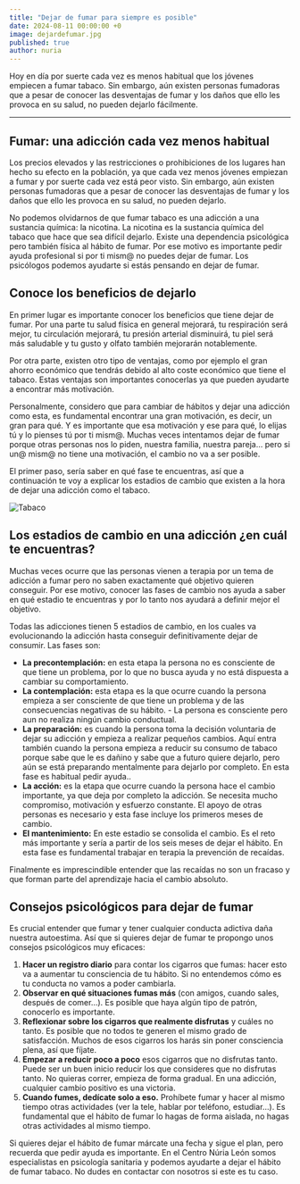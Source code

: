 ```yaml
---
title: "Dejar de fumar para siempre es posible"
date: 2024-08-11 00:00:00 +0
image: dejardefumar.jpg
published: true
author: nuria
---
```


Hoy en día por suerte cada vez es menos habitual que los jóvenes empiecen a fumar tabaco. Sin embargo, aún existen personas fumadoras que a pesar de conocer las desventajas de fumar y los daños que ello les provoca en su salud, no pueden dejarlo fácilmente.

---

## Fumar: una adicción cada vez menos habitual

Los precios elevados y las restricciones o prohibiciones de los lugares han hecho su efecto en la población, ya que cada vez menos jóvenes empiezan a fumar y por suerte cada vez está peor visto. Sin embargo, aún existen personas fumadoras que a pesar de conocer las desventajas de fumar y los daños que ello les provoca en su salud, no pueden dejarlo.

No podemos olvidarnos de que fumar tabaco es una adicción a una sustancia química: la nicotina. La nicotina es la sustancia química del tabaco que hace que sea difícil dejarlo. Existe una dependencia psicológica pero también física al hábito de fumar. Por ese motivo es importante pedir ayuda profesional si por ti mism@ no puedes dejar de fumar. Los psicólogos podemos ayudarte si estás pensando en dejar de fumar.

## Conoce los beneficios de dejarlo

En primer lugar es importante conocer los beneficios que tiene dejar de fumar. Por una parte tu salud física en general mejorará, tu respiración será mejor, tu circulación mejorará, tu presión arterial disminuirá, tu piel será más saludable y tu gusto y olfato también mejorarán notablemente.

Por otra parte, existen otro tipo de ventajas, como por ejemplo el gran ahorro económico que tendrás debido al alto coste económico que tiene el tabaco. Estas ventajas son importantes conocerlas ya que pueden ayudarte a encontrar más motivación.

Personalmente, considero que para cambiar de hábitos y dejar una adicción como esta, es fundamental encontrar una gran motivación, es decir, un gran para qué. Y es importante que esa motivación y ese para qué, lo elijas tú y lo pienses tú por ti mism@. Muchas veces intentamos dejar de fumar porque otras personas nos lo piden, nuestra familia, nuestra pareja… pero si un@ mism@ no tiene una motivación, el cambio no va a ser posible.

El primer paso, sería saber en qué fase te encuentras, así que a continuación te voy a explicar los estadios de cambio que existen a la hora de dejar una adicción como el tabaco.

![Tabaco](tabaco-dañino.jpg)

## Los estadios de cambio en una adicción ¿en cuál te encuentras?

Muchas veces ocurre que las personas vienen a terapia por un tema de adicción a fumar pero no saben exactamente qué objetivo quieren conseguir. Por ese motivo, conocer las fases de cambio nos ayuda a saber en qué estadio te encuentras y por lo tanto nos ayudará a definir mejor el objetivo.

Todas las adicciones tienen 5 estadios de cambio, en los cuales va evolucionando la adicción hasta conseguir definitivamente dejar de consumir. Las fases son:

- **La precontemplación:** en esta etapa la persona no es consciente de que tiene un problema, por lo que no busca ayuda y no está dispuesta a cambiar su comportamiento.
- **La contemplación:** esta etapa es la que ocurre cuando la persona empieza a ser consciente de que tiene un problema y de las consecuencias negativas de su hábito. - La persona es consciente pero aun no realiza ningún cambio conductual.
- **La preparación:** es cuando la persona toma la decisión voluntaria de dejar su adicción y empieza a realizar pequeños cambios. Aquí entra también cuando la persona empieza a reducir su consumo de tabaco porque sabe que le es dañino y sabe que a futuro quiere dejarlo, pero aún se está preparando mentalmente para dejarlo por completo. En esta fase es habitual pedir ayuda..
- **La acción:** es la etapa que ocurre cuando la persona hace el cambio importante, ya que deja por completo la adicción. Se necesita mucho compromiso, motivación y esfuerzo constante. El apoyo de otras personas es necesario y esta fase incluye los primeros meses de cambio.
- **El mantenimiento:** En este estadio se consolida el cambio. Es el reto más importante y sería a partir de los seis meses de dejar el hábito. En esta fase es fundamental trabajar en terapia la prevención de recaídas.

Finalmente es imprescindible entender que las recaídas no son un fracaso y que forman parte del aprendizaje hacia el cambio absoluto.

## Consejos psicológicos para dejar de fumar

Es crucial entender que fumar y tener cualquier conducta adictiva daña nuestra autoestima. Así que si quieres dejar de fumar te propongo unos consejos psicológicos muy eficaces:

1. **Hacer un registro diario** para contar los cigarros que fumas: hacer esto va a aumentar tu consciencia de tu hábito. Si no entendemos cómo es tu conducta no vamos a poder cambiarla.
2. **Observar en qué situaciones fumas más** (con amigos, cuando sales, después de comer…). Es posible que haya algún tipo de patrón, conocerlo es importante.
3. **Reflexionar sobre los cigarros que realmente disfrutas** y cuáles no tanto. Es posible que no todos te generen el mismo grado de satisfacción. Muchos de esos cigarros los harás sin poner consciencia plena, así que fíjate.
4. **Empezar a reducir poco a poco** esos cigarros que no disfrutas tanto. Puede ser un buen inicio reducir los que consideres que no disfrutas tanto. No quieras correr, empieza de forma gradual. En una adicción, cualquier cambio positivo es una victoria.
5. **Cuando fumes, dedícate solo a eso.** Prohíbete fumar y hacer al mismo tiempo otras actividades (ver la tele, hablar por teléfono, estudiar…). Es fundamental que el hábito de fumar lo hagas de forma aislada, no hagas otras actividades al mismo tiempo.

Si quieres dejar el hábito de fumar márcate una fecha y sigue el plan, pero recuerda que pedir ayuda es importante. En el Centro Núria León somos especialistas en psicología sanitaria y podemos ayudarte a dejar el hábito de fumar tabaco. No dudes en contactar con nosotros si este es tu caso.
